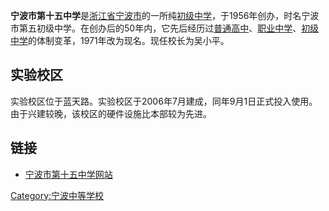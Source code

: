 {{unreferenced|time=2019-01-23T10:02:41+00:00}}
'''宁波市第十五中学'''是[[浙江省|浙江省]][[宁波市|宁波市]]的一所纯[[初级中学|初级中学]]，于1956年创办，时名宁波市第五初级中学。在创办后的50年内，它先后经历过[[普通高中|普通高中]]、[[职业中学|职业中学]]、[[初级中学|初级中学]]的体制变革，1971年改为现名。现任校长为吴小平。

==实验校区==
实验校区位于蓝天路。实验校区于2006年7月建成，同年9月1日正式投入使用。由于兴建较晚，该校区的硬件设施比本部较为先进。

==链接==
*[https://web.archive.org/web/20100614065149/http://www.nbswz.net/ 宁波市第十五中学网站]

[[Category:宁波中等学校|Category:宁波中等学校]]